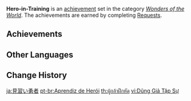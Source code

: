 {{Achievement Set Infobox
|primogems    = {{Achievement/Primogems|Hero-in-Training}}
|total        = {{Achievement/Total|Hero-in-Training}}
|category     = Wonders of the World
}}
'''Hero-in-Training''' is an [[achievement]] set in the category ''[[Wonders of the World]]''. The achievements are earned by completing [[Requests]].

==Achievements==
{{Achievements by Category Table|Hero-in-Training}}
<!--
==Notes==

==Trivia==
-->
==Other Languages==
{{Other Languages
|en      = Hero-in-Training
|zhs     = 见习勇者
|zhs_rm  = Jiànxí Yǒngzhě
|zht     = 見習勇者
|zht_rm  = Jiànxí Yǒngzhě
|zh_tl   = 
|ja      = 見習い勇者
|ja_rm   = Yonarai Yuusha
|ja_tl   = Apprentice Hero
|ko      = 견습 용사
|ko_tl   = Probation Champion
|es      = Aprendiz de héroe
|es_tl   = Hero Apprentice
|fr      = Apprenti héros
|fr_tl   = Hero Apprentice
|ru      = Герой-практикант
|ru_tl   = Hero-Apprentice
|th      = ผู้กล้าฝึกหัด
|th_rm   = 
|th_tl   = 
|vi      = Dũng Giả Tập Sự
|vi_tl   = Apprentice Hero
|de      = Held auf Probe
|de_tl   = Hero on Probation
|id      = Pejuang dalam Pelatihan
|id_tl   = Fighter in Training
|pt      = Aprendiz de Herói
|pt_tl   = 
|tr      = Bir Kahraman Yetişiyor
|tr_tl   = A Hero Catches Up
|it      = Apprendista eroe
|it_tl   = 
}}

==Change History==
{{Change History|1.1}}
<!--
==References==
{{Reflist}}
-->

[[ja:見習い勇者]]
[[pt-br:Aprendiz de Herói]]
[[th:ผู้กล้าฝึกหัด]]
[[vi:Dũng Giả Tập Sự]]